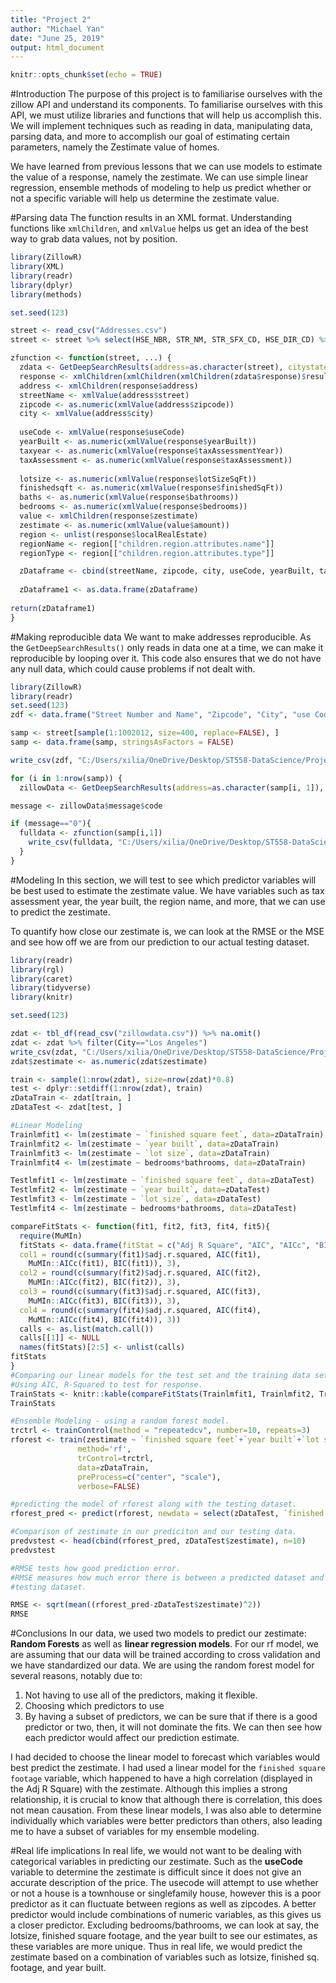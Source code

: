 ```yaml
---
title: "Project 2"
author: "Michael Yan"
date: "June 25, 2019"
output: html_document
---
```


```r
knitr::opts_chunk$set(echo = TRUE)
```

#Introduction
The purpose of this project is to familiarise ourselves with the zillow API and understand its components. To familiarise ourselves with this API, we must utilize libraries and functions that will help us accomplish this. We will implement techniques such as reading in data, manipulating data, parsing data, and more to accomplish our goal of estimating certain parameters, namely the Zestimate value of homes. 

We have learned from previous lessons that we can use models to estimate the value of a response, namely the zestimate. We can use simple linear regression, ensemble methods of modeling to help us predict whether or not a specific variable will help us determine the zestimate value. 

#Parsing data
The function results in an XML format. Understanding functions like `xmlChildren`, and `xmlValue` helps us get an idea of the best way to grab data values, not by position. 

```r

library(ZillowR)
library(XML)
library(readr)
library(dplyr)
library(methods)

set.seed(123)

street <- read_csv("Addresses.csv")
street <- street %>% select(HSE_NBR, STR_NM, STR_SFX_CD, HSE_DIR_CD) %>% transmute(address=paste(HSE_NBR, HSE_DIR_CD, STR_NM, STR_SFX_CD))

zfunction <- function(street, ...) {
  zdata <- GetDeepSearchResults(address=as.character(street), citystatezip='Los Angeles, CA', zws_id = "X1-ZWz17t0ru4q4gb_38l6u")
  response <- xmlChildren(xmlChildren(xmlChildren(zdata$response)$results)$result)
  address <- xmlChildren(response$address)
  streetName <- xmlValue(address$street)
  zipcode <- as.numeric(xmlValue(address$zipcode))
  city <- xmlValue(address$city)
  
  useCode <- xmlValue(response$useCode)
  yearBuilt <- as.numeric(xmlValue(response$yearBuilt))
  taxyear <- as.numeric(xmlValue(response$taxAssessmentYear))
  taxAssessment <- as.numeric(xmlValue(response$taxAssessment))
  
  lotsize <- as.numeric(xmlValue(response$lotSizeSqFt))
  finishedsqft <- as.numeric(xmlValue(response$finishedSqFt))
  baths <- as.numeric(xmlValue(response$bathrooms))
  bedrooms <- as.numeric(xmlValue(response$bedrooms))
  value <- xmlChildren(response$zestimate)
  zestimate <- as.numeric(xmlValue(value$amount))
  region <- unlist(response$localRealEstate)
  regionName <- region[["children.region.attributes.name"]]
  regionType <- region[["children.region.attributes.type"]]

  zDataframe <- cbind(streetName, zipcode, city, useCode, yearBuilt, taxyear,  taxAssessment, lotsize, finishedsqft, baths, bedrooms, zestimate, regionName, regionType)
  
  zDataframe1 <- as.data.frame(zDataframe)
  
return(zDataframe1)
}
```

#Making reproducible data
We want to make addresses reproducible. As the `GetDeepSearchResults()` only reads in data one at a time, we can make it reproducible by looping over it. This code also ensures that we do not have any null data, which could cause problems if not dealt with. 

```r
library(ZillowR)
library(readr)
set.seed(123)
zdf <- data.frame("Street Number and Name", "Zipcode", "City", "use Code", "year built", "tax year", "tax assessment value", "lot size", "finished square feet", "bathrooms", "bedrooms", "zestimate", "region name", "region type")

samp <- street[sample(1:1002012, size=400, replace=FALSE), ]
samp <- data.frame(samp, stringsAsFactors = FALSE)

write_csv(zdf, "C:/Users/xilia/OneDrive/Desktop/ST558-DataScience/Project 2/zillowdata.csv", col_names=FALSE)

for (i in 1:nrow(samp)) {
  zillowData <- GetDeepSearchResults(address=as.character(samp[i, 1]), citystatezip = 'Los Angeles, CA', zws_id = "Insert your Zillowid")

message <- zillowData$message$code

if (message=="0"){
  fulldata <- zfunction(samp[i,1])
    write_csv(fulldata, "C:/Users/xilia/OneDrive/Desktop/ST558-DataScience/Project 2/zillowdata.csv", append = TRUE)
  }
}
```

#Modeling
In this section, we will test to see which predictor variables will be best used to estimate the zestimate value. We have variables such as tax assessment year, the year built, the region name, and more, that we can use to predict the zestimate. 

To quantify how close our zestimate is, we can look at the RMSE or the MSE and see how off we are from our prediction to our actual testing dataset. 

```r
library(readr)
library(rgl)
library(caret)
library(tidyverse)
library(knitr)

set.seed(123)

zdat <- tbl_df(read_csv("zillowdata.csv")) %>% na.omit()
zdat <- zdat %>% filter(City=="Los Angeles")
write_csv(zdat, "C:/Users/xilia/OneDrive/Desktop/ST558-DataScience/Project 2/HouseData.csv", col_names=FALSE)
zdat$zestimate <- as.numeric(zdat$zestimate)

train <- sample(1:nrow(zdat), size=nrow(zdat)*0.8)
test <- dplyr::setdiff(1:nrow(zdat), train)
zDataTrain <- zdat[train, ]
zDataTest <- zdat[test, ]

#Linear Modeling
Trainlmfit1 <- lm(zestimate ~ `finished square feet`, data=zDataTrain)
Trainlmfit2 <- lm(zestimate ~ `year built`, data=zDataTrain)
Trainlmfit3 <- lm(zestimate ~ `lot size`, data=zDataTrain)
Trainlmfit4 <- lm(zestimate ~ bedrooms*bathrooms, data=zDataTrain)

Testlmfit1 <- lm(zestimate ~ `finished square feet`, data=zDataTest)
Testlmfit2 <- lm(zestimate ~ `year built`, data=zDataTest)
Testlmfit3 <- lm(zestimate ~ `lot size`, data=zDataTest)
Testlmfit4 <- lm(zestimate ~ bedrooms*bathrooms, data=zDataTest)

compareFitStats <- function(fit1, fit2, fit3, fit4, fit5){
  require(MuMIn)
  fitStats <- data.frame(fitStat = c("Adj R Square", "AIC", "AICc", "BIC"),
  col1 = round(c(summary(fit1)$adj.r.squared, AIC(fit1),
    MuMIn::AICc(fit1), BIC(fit1)), 3),
  col2 = round(c(summary(fit2)$adj.r.squared, AIC(fit2),
    MuMIn::AICc(fit2), BIC(fit2)), 3),
  col3 = round(c(summary(fit3)$adj.r.squared, AIC(fit3),
    MuMIn::AICc(fit3), BIC(fit3)), 3),
  col4 = round(c(summary(fit4)$adj.r.squared, AIC(fit4),
    MuMIn::AICc(fit4), BIC(fit4)), 3))
  calls <- as.list(match.call())
  calls[[1]] <- NULL
  names(fitStats)[2:5] <- unlist(calls)
fitStats
}
#Comparing our linear models for the test set and the training data set. 
#Using AIC, R-Squared to test for response. 
TrainStats <- knitr::kable(compareFitStats(Trainlmfit1, Trainlmfit2, Trainlmfit3, Trainlmfit4), caption="Linear Model Comparing fit stats")
TrainStats

#Ensemble Modeling - using a random forest model. 
trctrl <- trainControl(method = "repeatedcv", number=10, repeats=3)
rforest <- train(zestimate ~ `finished square feet`+`year built`+`lot size`+`tax assessment value`,
               method='rf',
               trControl=trctrl,
               data=zDataTrain,
               preProcess=c("center", "scale"),
               verbose=FALSE)

#predicting the model of rforest along with the testing dataset. 
rforest_pred <- predict(rforest, newdata = select(zDataTest, `finished square feet`, `year built`, `lot size`, `tax assessment value`))

#Comparison of zestimate in our prediciton and our testing data. 
predvstest <- head(cbind(rforest_pred, zDataTest$zestimate), n=10)
predvstest

#RMSE tests how good prediction error.
#RMSE measures how much error there is between a predicted dataset and a 
#testing dataset. 

RMSE <- sqrt(mean((rforest_pred-zDataTest$zestimate)^2))
RMSE

```

#Conclusions
In our data, we used two models to predict our zestimate: **Random Forests** as well as **linear regression models**. For our rf model, we are assuming that our data will be trained according to cross validation and we have standardized our data. We are using the random forest model for several reasons, notably due to:

1. Not having to use all of the predictors, making it flexible. 
2. Choosing which predictors to use
3. By having a subset of predictors, we can be sure that if there is a good predictor or two, then, it will not dominate the fits. We can then see how each predictor would affect our prediction estimate. 

I had decided to choose the linear model to forecast which variables would best predict the zestimate. I had used a linear model for the `finished square footage` variable, which happened to have a high correlation (displayed in the Adj R Square) with the zestimate. Although this implies a strong relationship, it is crucial to know that although there is correlation, this does not mean causation. From these linear models, I was also able to determine individually which variables were better predictors than others, also leading me to have a subset of variables for my ensemble modeling. 

#Real life implications
In real life, we would not want to be dealing with categorical variables in predicting our zestimate. Such as the **useCode** variable to determine the zestimate is difficult since it does not give an accurate description of the price. The usecode will attempt to use whether or not a house is a townhouse or singlefamily house, however this is a poor predictor as it can fluctuate between regions as well as zipcodes. A better predictor would include combinations of numeric variables, as this gives us a closer predictor. Excluding bedrooms/bathrooms, we can look at say, the lotsize, finished square footage, and the year built to see our estimates, as these variables are more unique. Thus in real life, we would predict the zestimate based on a combination of variables such as lotsize, finished sq. footage, and year built. 


